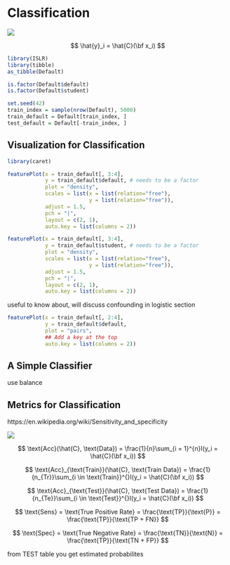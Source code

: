 # Classification


![](../images/classification.png)


$$
\hat{y}_i = \hat{C}(\bf x_i)
$$

```r
library(ISLR)
library(tibble)
as_tibble(Default)
```

```r
is.factor(Default$default)
is.factor(Default$student)
```


```r
set.seed(42)
train_index = sample(nrow(Default), 5000)
train_default = Default[train_index, ]
test_default = Default[-train_index, ]
```


## Visualization for Classification


```r
library(caret)
```


```r


featurePlot(x = train_default[, 3:4], 
            y = train_default$default, # needs to be a factor
            plot = "density", 
            scales = list(x = list(relation="free"), 
                          y = list(relation="free")), 
            adjust = 1.5, 
            pch = "|", 
            layout = c(2, 1), 
            auto.key = list(columns = 2))
```




```r
featurePlot(x = train_default[, 3:4], 
            y = train_default$student, # needs to be a factor
            plot = "density", 
            scales = list(x = list(relation="free"), 
                          y = list(relation="free")), 
            adjust = 1.5, 
            pch = "|", 
            layout = c(2, 1), 
            auto.key = list(columns = 2))
```

useful to know about, will discuss confounding in logistic section

```r


featurePlot(x = train_default[, 2:4], 
            y = train_default$default, 
            plot = "pairs",
            ## Add a key at the top
            auto.key = list(columns = 2))


```




## A Simple Classifier

use balance

## Metrics for Classification

https://en.wikipedia.org/wiki/Sensitivity_and_specificity

![](../images/confusion.png)



$$
\text{Acc}(\hat{C}, \text{Data}) = \frac{1}{n}\sum_{i = 1}^{n}I(y_i = \hat{C}(\bf x_i))
$$

$$
\text{Acc}_{\text{Train}}(\hat{C}, \text{Train Data}) = \frac{1}{n_{Tr}}\sum_{i \in \text{Train}}^{}I(y_i = \hat{C}(\bf x_i))
$$

$$
\text{Acc}_{\text{Test}}(\hat{C}, \text{Test Data}) = \frac{1}{n_{Te}}\sum_{i \in \text{Test}}^{}I(y_i = \hat{C}(\bf x_i))
$$




$$
\text{Sens} = \text{True Positive Rate} = \frac{\text{TP}}{\text{P}} = \frac{\text{TP}}{\text{TP + FN}}
$$

$$
\text{Spec} = \text{True Negative Rate} = \frac{\text{TN}}{\text{N}} = \frac{\text{TP}}{\text{TN + FP}}
$$



from TEST table you get estimated probabilites



